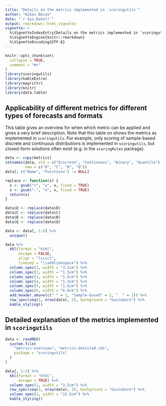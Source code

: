```yaml
---
title: "Details on the metrics implemented in `scoringutils`"
author: "Nikos Bosse"
date: "`r Sys.Date()`"
output: rmarkdown::html_vignette
vignette: >
  %\VignetteIndexEntry{Details on the metrics implemented in `scoringutils`}
  %\VignetteEngine{knitr::rmarkdown}
  %\VignetteEncoding{UTF-8}
---
```


```r
knitr::opts_chunk$set(
  collapse = TRUE,
  comment = "#>"
)
library(scoringutils)
library(kableExtra)
library(magrittr)
library(knitr)
library(data.table)
```

## Applicability of different metrics for different types of forecasts and formats

This table gives an overview for when which metric can be applied and gives a very brief description. Note that this table on shows the metrics as implemented in `scoringutils`. For example, only scoring of sample-based discrete and continuous distributions is implemented in `scoringutils`, but closed-form solutions often exist (e.g. in the `scoringRules` package). 

```r
data <- copy(metrics)
setnames(data, old = c("Discrete", "Continuous", "Binary", "Quantile"),
         new = c("D", "C", "B", "Q"))
data[, c("Name", "Functions") := NULL]

replace <- function(x) {
  x <- gsub("+", "y", x, fixed = TRUE)
  x <- gsub("-", "n", x, fixed = TRUE)
  return(x)
}

data$D <- replace(data$D)
data$C <- replace(data$C)
data$B <- replace(data$B)
data$Q <- replace(data$Q)

data <- data[, 1:6] %>%
  unique() 

data %>%
  kbl(format = "html",
      escape = FALSE,
      align = "lccccl",
      linesep = "\\addlinespace") %>%
  column_spec(1, width = "3.2cm") %>%
  column_spec(2, width = "1.5cm") %>%
  column_spec(3, width = "1.5cm") %>%
  column_spec(4, width = "1.3cm") %>%
  column_spec(5, width = "1.5cm") %>%
  column_spec(6, width = "6.0cm") %>%
  add_header_above(c(" " = 1, "Sample-based" = 2, "  " = 3)) %>%
  row_spec(seq(1, nrow(data), 2), background = "Gainsboro") %>%
  kable_styling()
```


## Detailed explanation of the metrics implemented in `scoringutils`

```r
data <- readRDS(
  system.file(
    "metrics-overview", "metrics-detailed.rds",
    package = "scoringutils"
  )
)

data[, 1:2] %>%
  kbl(format = "html",
      escape = TRUE) %>%
  column_spec(1, width = "3.5cm") %>%
  row_spec(seq(1, nrow(data), 2), background = "Gainsboro") %>%
  column_spec(2, width = "15.5cm") %>%
  kable_styling()
```
